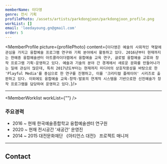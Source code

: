 ```yaml
---
memberName: 이다영
genre: 전시 기획
profilePhoto: /assets/artists/parkdongjoon/parkdongjoon_profile.png
workList: []
email: 'leedayoung.gn@gmail.com'
order: 5
---
```

<MemberProfile picture={profilePhoto} content={`이다영은 예술의 사회적인 역할에 관심을 가지고 융합예술 프로그램 연구와 기획 분야에서 활동하고 있다. 2016년부터 현재까지는 한예종 융합예술센터 아트콜라이더랩에서 융합예술 교육 연구, 글로벌 융합예술 교류와 창작 프로그램 기획·운영하고 있다. 예술과 기술의 분야 간 경계에서 새로운 문화를 만들어나가는 일에 관심이 많은데, 특히 2017년도부터는 현재까지 미디어의 상호작용성을 바탕으로 한 'Playful Media'를 중심으로 한 연구를 진행하고, 이를 '크리티컬 플레이어' 시리즈로 출판하고 있다. 이외에도 융합예술 교육-창작-발표의 연계적 시스템을 기반으로한 신진예술가 창작 프로그램을 담당하여 운영하고 있다.`}/>

---
<MemberWorklist workList={""} />

### 주요경력
- 2016 ~ 현재 한국예술종합학교 융합예술센터 연구원
- 2020 ~ 현재 전시공간 '새공간' 운영진
- 2014 ~ 2015 대전문화재단 《아티언스 대전》 프로젝트 매니저
---
## Contact
<MemberContact email={email}  />

